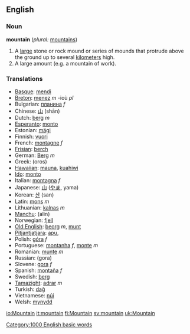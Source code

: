==English==

=== Noun ===
'''mountain'''  (''plural:'' [[mountains]])
#A [[large]] stone or rock mound or series of mounds that protrude above the ground up to several [[kilometer]]s high.
#A large amount (e.g. a mountain of work).

===Translations===
*[[Basque]]: [[mendi]]
*[[Breton]]: [[menez]] ''m'' -ioù ''pl''
*Bulgarian: [[планина]] ''f''
*Chinese: [[山]] (shān)
*Dutch: [[berg]] ''m''
*[[Esperanto]]: [[monto]]
*Estonian: [[mägi]]
*Finnish: [[vuori]]
*French: [[montagne]] ''f''
*[[Frisian]]: [[berch]]
*German: [[Berg]] ''m''
*Greek: (oros)
*[[Hawaiian]]: [[mauna]], [[kuahiwi]]
*[[Ido]]: [[monto]]
*Italian: [[montagna]] ''f''
*Japanese: [[山]] ([[やま]], yama)
*Korean: [[산]] (san)
*Latin: [[mons]] ''m''
*Lithuanian: [[kalnas]] ''m''
*[[Manchu]]: (alin)
*Norwegian: [[fjell]]
*[[Old English]]: [[beorg]] ''m'', [[munt]]
*[[Pitjantjatjara]]: [[apu]], {{Unicode|[[puḻi]]}}
*Polish: [[góra]] ''f''
*Portuguese: [[montanha]] ''f'', [[monte]] ''m''
*Romanian: [[munte]] ''m''
*Russian: {{RUchar|[[гора]]}} (gora)
*Slovene: [[gora]] ''f''
*Spanish: [[montaña]] ''f''
*Swedish: [[berg]]
*[[Tamazight]]: [[adrar]] ''m''
*Turkish: [[dağ]]
*Vietnamese: [[núi]]
*Welsh: [[mynydd]]

[[Category:1000 English basic words]]

[[io:Mountain]]
[[it:mountain]]
[[fi:Mountain]]
[[sv:mountain]]
[[uk:Mountain]]